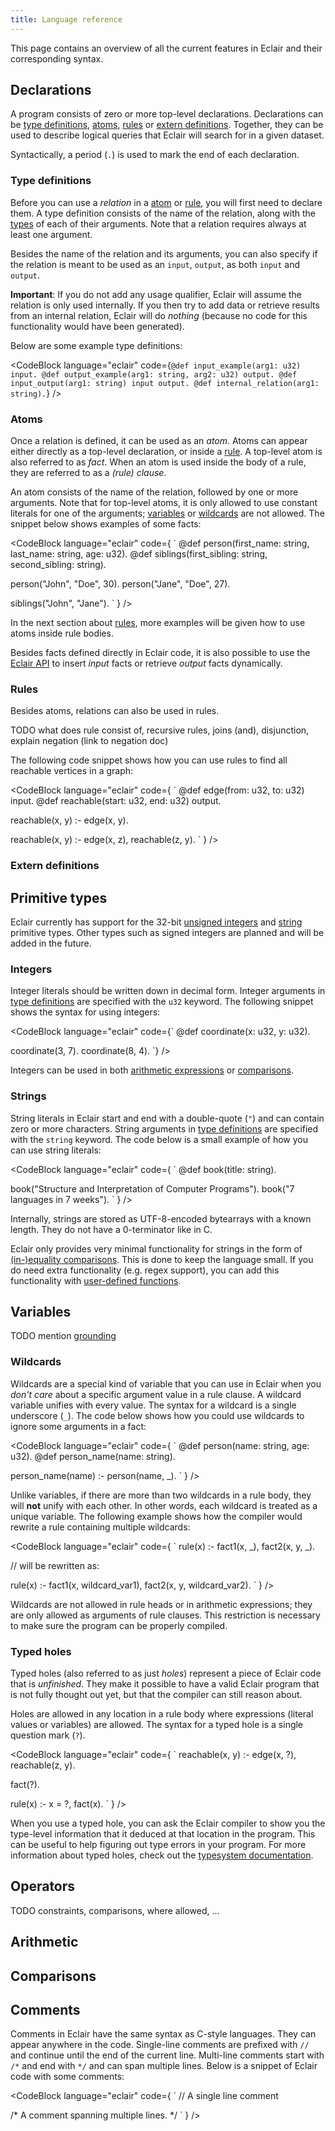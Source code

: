 ```yaml
---
title: Language reference
---
```



This page contains an overview of all the current features in Eclair and their
corresponding syntax.

## Declarations

A program consists of zero or more top-level declarations.
Declarations can be [type definitions](#type-definitions), [atoms](#atoms),
[rules](#rules) or [extern definitions](#extern-definitions).
Together, they can be used to describe logical queries that Eclair will search
for in a given dataset.

Syntactically, a period (`.`) is used to mark the end of each declaration.

### Type definitions

Before you can use a _relation_ in a [atom](#atoms) or [rule](#rules), you
will first need to declare them. A type definition consists of the name of the
relation, along with the [types](#primitive-types) of each of their arguments.
Note that a relation requires always at least one argument.

Besides the name of the relation and its arguments, you can also specify if the
relation is meant to be used as an `input`, `output`, as both `input` and
`output`.

**Important**: If you do not add any usage qualifier, Eclair will assume the
relation is only used internally. If you then try to add data or retrieve
results from an internal relation, Eclair will do _nothing_ (because no code for
this functionality would have been generated).

Below are some example type definitions:

<CodeBlock
  language="eclair"
  code={`
@def input_example(arg1: u32) input.
@def output_example(arg1: string, arg2: u32) output.
@def input_output(arg1: string) input output.
@def internal_relation(arg1: string).
`}
/>

### Atoms

Once a relation is defined, it can be used as an _atom_. Atoms can appear
either directly as a top-level declaration, or inside a [rule](#rules).
A top-level atom is also referred to as _fact_. When an atom is used inside the
body of a rule, they are referred to as a _(rule) clause_.

An atom consists of the name of the relation, followed by one or more arguments.
Note that for top-level atoms, it is only allowed to use constant literals for
one of the arguments; [variables](#variables) or [wildcards](#wildcards) are
not allowed. The snippet below shows examples of some facts:

<CodeBlock language="eclair" code={
`
@def person(first_name: string, last_name: string, age: u32).
@def siblings(first_sibling: string, second_sibling: string).

person("John", "Doe", 30).
person("Jane", "Doe", 27).

siblings("John", "Jane").
`
} />

In the next section about [rules](#rules), more examples will be given how to
use atoms inside rule bodies.

Besides facts defined directly in Eclair code, it is also possible to use the
[Eclair API](/docs/api) to insert _input_ facts or retrieve _output_ facts dynamically.

### Rules

Besides atoms, relations can also be used in rules.

TODO what does rule consist of, recursive rules, joins (and), disjunction, explain negation (link to negation doc)

The following code snippet shows how you can use rules to find all reachable vertices in a graph:

<CodeBlock language="eclair" code={
`
@def edge(from: u32, to: u32) input.
@def reachable(start: u32, end: u32) output.

reachable(x, y) :-
  edge(x, y).

reachable(x, y) :-
  edge(x, z),
  reachable(z, y).
`
} />

### Extern definitions



## Primitive types

Eclair currently has support for the 32-bit [unsigned integers](#integers) and
[string](#strings) primitive types. Other types such as signed integers are
planned and will be added in the future.

### Integers

Integer literals should be written down in decimal form. Integer arguments in
[type definitions](#type-definitions) are specified with the `u32` keyword.
The following snippet shows the syntax for using integers:

<CodeBlock
  language="eclair"
  code={`
@def coordinate(x: u32, y: u32).

coordinate(3, 7).
coordinate(8, 4).
`}
/>

Integers can be used in both [arithmetic expressions](#arithmetic) or
[comparisons](#comparisons).

### Strings

String literals in Eclair start and end with a double-quote (`"`) and can
contain zero or more characters. String arguments in [type
definitions](#type-definitions) are specified with the `string` keyword. The
code below is a small example of how you can use string literals:

<CodeBlock language="eclair" code={
`
@def book(title: string).

book("Structure and Interpretation of Computer Programs").
book("7 languages in 7 weeks").
`
} />

Internally, strings are stored as UTF-8-encoded bytearrays with a known length.
They do not have a 0-terminator like in C.

Eclair only provides very minimal functionality for strings in the form of
[(in-)equality comparisons](#comparisons). This is done to keep the language
small. If you do need extra functionality (e.g. regex support), you can add
this functionality with [user-defined functions](/docs/user-defined-functions).

## Variables

TODO mention [grounding](/docs/grounding)

### Wildcards

Wildcards are a special kind of variable that you can use in Eclair when you
_don't care_ about a specific argument value in a rule clause. A wildcard
variable unifies with every value. The syntax for a wildcard is a single
underscore (`_`). The code below shows how you could use wildcards to ignore
some arguments in a fact:

<CodeBlock language="eclair" code={
`
@def person(name: string, age: u32).
@def person_name(name: string).

person_name(name) :-
  person(name, _).
`
} />

Unlike variables, if there are more than two wildcards in a rule body, they
will **not** unify with each other. In other words, each wildcard is treated as
a unique variable. The following example shows how the compiler would rewrite a
rule containing multiple wildcards:

<CodeBlock language="eclair" code={
`
rule(x) :-
  fact1(x, _),
  fact2(x, y, _).

// will be rewritten as:

rule(x) :-
  fact1(x, wildcard_var1),
  fact2(x, y, wildcard_var2).
`
} />

Wildcards are not allowed in rule heads or in arithmetic expressions; they are
only allowed as arguments of rule clauses. This restriction is necessary to
make sure the program can be properly compiled.

### Typed holes

Typed holes (also referred to as just _holes_) represent a piece of Eclair code
that is _unfinished_. They make it possible to have a valid Eclair program that
is not fully thought out yet, but that the compiler can still reason about.

Holes are allowed in any location in a rule body where expressions (literal
values or variables) are allowed. The syntax for a typed hole is a single
question mark (`?`).

<CodeBlock language="eclair" code={
`
reachable(x, y) :-
 edge(x, ?),
 reachable(z, y).

fact(?).

rule(x) :-
  x = ?,
  fact(x).
`
} />

When you use a typed hole, you can ask the Eclair compiler to show you the
type-level information that it deduced at that location in the program. This
can be useful to help figuring out type errors in your program. For more
information about typed holes, check out the
[typesystem documentation](/docs/typesystem).

## Operators

TODO constraints, comparisons, where allowed, ...

## Arithmetic

## Comparisons

## Comments

Comments in Eclair have the same syntax as C-style languages. They can appear
anywhere in the code. Single-line comments are prefixed with `//` and continue
until the end of the current line. Multi-line comments start with `/*` and end
with `*/` and can span multiple lines. Below is a snippet of Eclair code with
some comments:

<CodeBlock language="eclair" code={
`
// A single line comment

/*
A comment
spanning
multiple lines.
*/
`
} />
